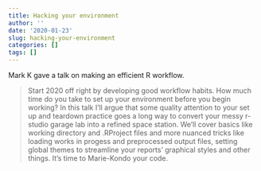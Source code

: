 ```yaml
---
title: Hacking your environment
author: ''
date: '2020-01-23'
slug: hacking-your-environment
categories: []
tags: []
---
```


Mark K gave a talk on making an efficient R workflow.

> Start 2020 off right by developing good workflow habits. How much time do you take to set up your environment before you begin working? In this talk I'll argue that some quality attention to your set up and teardown practice goes a long way to convert your messy r-studio garage lab into a refined space station. We'll cover basics like working directory and .RProject files and more nuanced tricks like loading works in progess and preprocessed output files, setting global themes to streamline your reports' graphical styles and other things. It's time to Marie-Kondo your code.